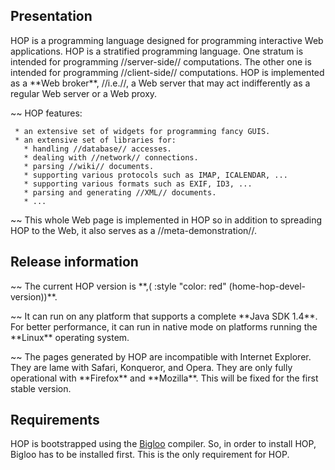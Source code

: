 == Presentation ==

HOP is a programming language designed for programming interactive Web
applications. HOP is a stratified programming language. One stratum is
intended for programming //server-side// computations. The other one
is intended for programming //client-side// computations. HOP is
implemented as a **Web broker**, //i.e.//, a Web server that may act
indifferently as a regular Web server or a Web proxy. 

~~ HOP features:

  * an extensive set of widgets for programming fancy GUIS.
  * an extensive set of libraries for:
    * handling //database// accesses.
    * dealing with //network// connections.
    * parsing //wiki// documents.
    * supporting various protocols such as IMAP, ICALENDAR, ...
    * supporting various formats such as EXIF, ID3, ...
    * parsing and generating //XML// documents.
    * ...



~~ This whole Web page is implemented in HOP so in addition
to spreading HOP to the Web, it also serves as a //meta-demonstration//.

== Release information ==

~~ The current HOP version is **,(<SPAN> :style "color: red" (home-hop-devel-version))**.

~~ It can run on any platform that supports a complete **Java SDK 1.4**. 
For better performance, it can run in native mode on
platforms running the **Linux** operating system.

~~ The pages generated by HOP are incompatible with Internet
Explorer. They are lame with Safari, Konqueror, and Opera. They are
only fully operational with **Firefox** and **Mozilla**. This will be fixed
for the first stable version.

== Requirements ==

HOP is bootstrapped using the [[http://www.inria.fr/mimosa/fp/Bigloo|Bigloo]]
compiler. So, in order to install HOP, Bigloo has to be installed first.
This is the only requirement for HOP.
